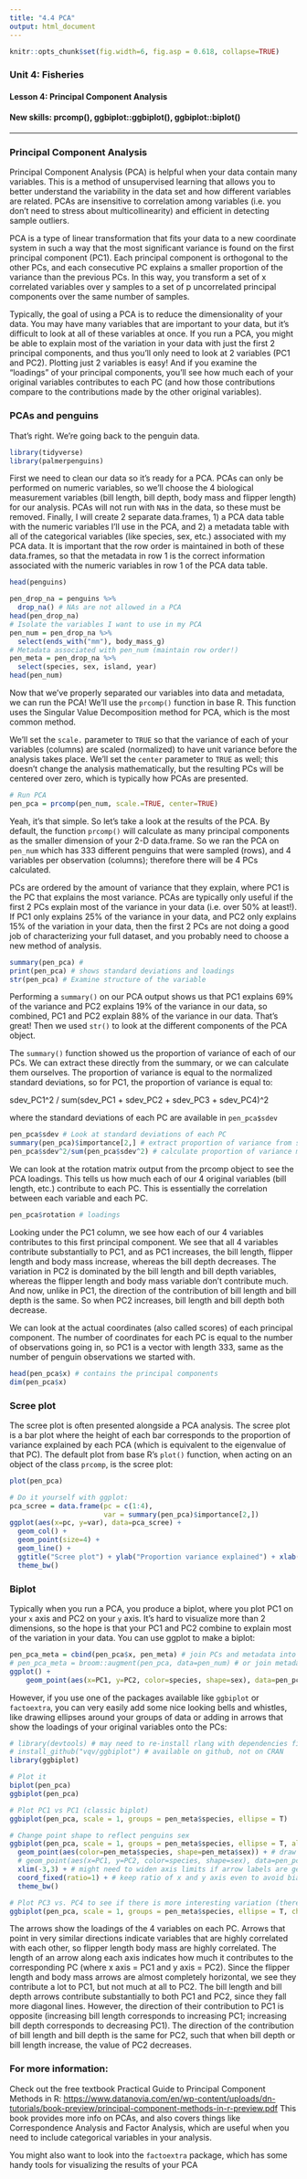 ```yaml
---
title: "4.4 PCA"
output: html_document
---
```



```r
knitr::opts_chunk$set(fig.width=6, fig.asp = 0.618, collapse=TRUE) 
```

### Unit 4: Fisheries
#### Lesson 4: Principal Component Analysis
#### New skills: prcomp(), ggbiplot::ggbiplot(), ggbiplot::biplot()

***

### Principal Component Analysis

Principal Component Analysis (PCA) is helpful when your data contain many variables. This is a method of unsupervised learning that allows you to better understand the variability in the data set and how different variables are related. PCAs are insensitive to correlation among variables (i.e. you don't need to stress about multicollinearity) and efficient in detecting sample outliers. 

PCA is a type of linear transformation that fits your data to a new coordinate system in such a way that the most significant variance is found on the first principal component (PC1). Each principal component is orthogonal to the other PCs, and each consecutive PC explains a smaller proportion of the variance than the previous PCs. In this way, you transform a set of x correlated variables over y samples to a set of p uncorrelated principal components over the same number of samples. 

Typically, the goal of using a PCA is to reduce the dimensionality of your data. You may have many variables that are important to your data, but it's difficult to look at all of these variables at once. If you run a PCA, you might be able to explain most of the variation in your data with just the first 2 principal components, and thus you'll only need to look at 2 variables (PC1 and PC2). Plotting just 2 variables is easy! And if you examine the "loadings" of your principal components, you'll see how much each of your original variables contributes to each PC (and how those contributions compare to the contributions made by the other original variables).

### PCAs and penguins

That's right. We're going back to the penguin data.

```r
library(tidyverse)
library(palmerpenguins)

```

First we need to clean our data so it's ready for a PCA. PCAs can only be performed on numeric variables, so we'll choose the 4 biological measurement variables (bill length, bill depth, body mass and flipper length) for our analysis. PCAs will not run with `NA`s in the data, so these must be removed. Finally, I will create 2 separate data.frames, 1) a PCA data table with the numeric variables I'll use in the PCA, and 2) a metadata table with all of the categorical variables (like species, sex, etc.) associated with my PCA data. It is important that the row order is maintained in both of these data.frames, so that the metadata in row 1 is the correct information associated with the numeric variables in row 1 of the PCA data table.

```r
head(penguins)

pen_drop_na = penguins %>%
  drop_na() # NAs are not allowed in a PCA
head(pen_drop_na)
# Isolate the variables I want to use in my PCA
pen_num = pen_drop_na %>%
  select(ends_with("mm"), body_mass_g) 
# Metadata associated with pen_num (maintain row order!)
pen_meta = pen_drop_na %>%
  select(species, sex, island, year)
head(pen_num)
```

Now that we've properly separated our variables into data and metadata, we can run the PCA! We'll use the `prcomp()` function in base R. This function uses the Singular Value Decomposition method for PCA, which is the most common method. 

We'll set the `scale.` parameter to `TRUE` so that the variance of each of your variables (columns) are scaled (normalized) to have unit variance before the analysis takes place. We'll set the `center` parameter to `TRUE` as well; this doesn't change the analysis mathematically, but the resulting PCs will be centered over zero, which is typically how PCAs are presented.

```r
# Run PCA
pen_pca = prcomp(pen_num, scale.=TRUE, center=TRUE)
```

Yeah, it's that simple. So let's take a look at the results of the PCA. By default, the function `prcomp()` will calculate as many principal components as the smaller dimension of your 2-D data.frame. So we ran the PCA on `pen_num` which has 333 different penguins that were sampled (rows), and 4 variables per observation (columns); therefore there will be 4 PCs calculated. 

PCs are ordered by the amount of variance that they explain, where PC1 is the PC that explains the most variance. PCAs are typically only useful if the first 2 PCs explain most of the variance in your data (i.e. over 50% at least!). If PC1 only explains 25% of the variance in your data, and PC2 only explains 15% of the variation in your data, then the first 2 PCs are not doing a good job of characterizing your full dataset, and you probably need to choose a new method of analysis.

```r
summary(pen_pca) #
print(pen_pca) # shows standard deviations and loadings
str(pen_pca) # Examine structure of the variable
```

Performing a `summary()` on our PCA output shows us that PC1 explains 69% of the variance and PC2 explains 19% of the variance in our data, so combined, PC1 and PC2 explain 88% of the variance in our data. That's great! Then we used `str()` to look at the different components of the PCA object.


The `summary()` function showed us the proportion of variance of each of our PCs. We can extract these directly from the summary, or we can calculate them ourselves. The proportion of variance is equal to the normalized standard deviations, so for PC1, the proportion of variance is equal to: 

sdev_PC1^2 / sum(sdev_PC1 + sdev_PC2 + sdev_PC3 + sdev_PC4)^2

where the standard deviations of each PC are available in `pen_pca$sdev`

```r
pen_pca$sdev # Look at standard deviations of each PC
summary(pen_pca)$importance[2,] # extract proportion of variance from summary()
pen_pca$sdev^2/sum(pen_pca$sdev^2) # calculate proportion of variance manually 
```

We can look at the rotation matrix output from the prcomp object to see the PCA loadings. This tells us how much each of our 4 original variables (bill length, etc.) contribute to each PC. This is essentially the correlation between each variable and each PC.

```r
pen_pca$rotation # loadings
```

Looking under the PC1 column, we see how each of our 4 variables contributes to this first principal component. We see that all 4 variables contribute substantially to PC1, and as PC1 increases, the bill length, flipper length and body mass increase, whereas the bill depth decreases. The variation in PC2 is dominated by the bill length and bill depth variables, whereas the flipper length and body mass variable don't contribute much. And now, unlike in PC1, the direction of the contribution of bill length and bill depth is the same. So when PC2 increases, bill length and bill depth both decrease.

We can look at the actual coordinates (also called scores) of each principal component. The number of coordinates for each PC is equal to the number of observations going in, so PC1 is a vector with length 333, same as the number of penguin observations we started with.

```r
head(pen_pca$x) # contains the principal components
dim(pen_pca$x) 
```

### Scree plot

The scree plot is often presented alongside a PCA analysis. The scree plot is a bar plot where the height of each bar corresponds to the proportion of variance explained by each PCA (which is equivalent to the eigenvalue of that PC). The default plot from base R's `plot()` function, when acting on an object of the class `prcomp`, is the scree plot:

```r
plot(pen_pca)

# Do it yourself with ggplot:
pca_scree = data.frame(pc = c(1:4),
                       var = summary(pen_pca)$importance[2,])
ggplot(aes(x=pc, y=var), data=pca_scree) +
  geom_col() +
  geom_point(size=4) +
  geom_line() +
  ggtitle("Scree plot") + ylab("Proportion variance explained") + xlab("PC") +
  theme_bw()
```

### Biplot

Typically when you run a PCA, you produce a biplot, where you plot PC1 on your `x` axis and PC2 on your `y` axis. It's hard to visualize more than 2 dimensions, so the hope is that your PC1 and PC2 combine to explain most of the variation in your data. You can use ggplot to make a biplot:

```r
pen_pca_meta = cbind(pen_pca$x, pen_meta) # join PCs and metadata into single table for easier plotting. 
# pen_pca_meta = broom::augment(pen_pca, data=pen_num) # or join metadata using augment()
ggplot() +
    geom_point(aes(x=PC1, y=PC2, color=species, shape=sex), data=pen_pca_meta)
```

However, if you use one of the packages available like `ggbiplot` or `factoextra`, you can very easily add some nice looking bells and whistles, like drawing ellipses around your groups of data or adding in arrows that show the loadings of your original variables onto the PCs:

```r
# library(devtools) # may need to re-install rlang with dependencies first
# install_github("vqv/ggbiplot") # available on github, not on CRAN
library(ggbiplot)

# Plot it
biplot(pen_pca)
ggbiplot(pen_pca) 

# Plot PC1 vs PC1 (classic biplot)
ggbiplot(pen_pca, scale = 1, groups = pen_meta$species, ellipse = T)

# Change point shape to reflect penguins sex
ggbiplot(pen_pca, scale = 1, groups = pen_meta$species, ellipse = T, alpha=0) + # use alpha=0 to hide the points
  geom_point(aes(color=pen_meta$species, shape=pen_meta$sex)) + # draw the points with specified shape
  # geom_point(aes(x=PC1, y=PC2, color=species, shape=sex), data=pen_pca_meta)
  xlim(-3,3) + # might need to widen axis limits if arrow labels are getting cut off
  coord_fixed(ratio=1) + # keep ratio of x and y axis even to avoid biasing interpretation of PC1 and PC2
  theme_bw() 

# Plot PC3 vs. PC4 to see if there is more interesting variation (there isn't...)
ggbiplot(pen_pca, scale = 1, groups = pen_meta$species, ellipse = T, choices=c(3,4)) 

```

The arrows show the loadings of the 4 variables on each PC. Arrows that point in very similar directions indicate variables that are highly correlated with each other, so flipper length body mass are highly correlated. The length of an arrow along each axis indicates how much it contributes to the corresponding PC (where x axis = PC1 and y axis = PC2). Since the flipper length and body mass arrows are almost completely horizontal, we see they contribute a lot to PC1, but not much at all to PC2. The bill length and bill depth arrows contribute substantially to both PC1 and PC2, since they fall more diagonal lines. However, the direction of their contribution to PC1 is opposite (increasing bill length corresponds to increasing PC1; increasing bill depth corresponds to decreasing PC1). The direction of the contribution of bill length and bill depth is the same for PC2, such that when bill depth or bill length increase, the value of PC2 decreases.


### For more information:

Check out the free textbook Practical Guide to Principal Component Methods in R: <https://www.datanovia.com/en/wp-content/uploads/dn-tutorials/book-preview/principal-component-methods-in-r-preview.pdf> This book provides more info on PCAs, and also covers things like Correspondence Analysis and Factor Analysis, which are useful when you need to include categorical variables in your analysis.

You might also want to look into the `factoextra` package, which has some handy tools for visualizing the results of your PCA

